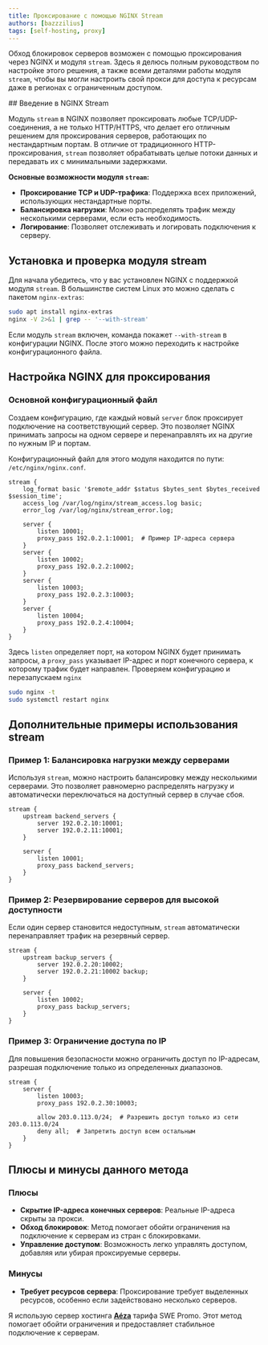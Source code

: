 ```yaml
---
title: Проксирование с помощью NGINX Stream
authors: [bazzzilius]
tags: [self-hosting, proxy]
---
```


Обход блокировок серверов возможен с помощью проксирования через NGINX и модуля `stream`. Здесь я делюсь полным руководством по настройке этого решения, а также всеми деталями работы модуля `stream`, чтобы вы могли настроить свой прокси для доступа к ресурсам даже в регионах с ограниченным доступом.

<!-- truncate -->
<GeoCheck region="RU">
## Введение в NGINX Stream

Модуль `stream` в NGINX позволяет проксировать любые TCP/UDP-соединения, а не только HTTP/HTTPS, что делает его отличным решением для проксирования серверов, работающих по нестандартным портам. В отличие от традиционного HTTP-проксирования, `stream` позволяет обрабатывать целые потоки данных и передавать их с минимальными задержками.

**Основные возможности модуля `stream`:**
- **Проксирование TCP и UDP-трафика**: Поддержка всех приложений, использующих нестандартные порты.
- **Балансировка нагрузки**: Можно распределять трафик между несколькими серверами, если есть необходимость.
- **Логирование**: Позволяет отслеживать и логировать подключения к серверу.

## Установка и проверка модуля stream

Для начала убедитесь, что у вас установлен NGINX с поддержкой модуля `stream`. В большинстве систем Linux это можно сделать с пакетом `nginx-extras`:

```bash
sudo apt install nginx-extras
nginx -V 2>&1 | grep -- '--with-stream'
```

Если модуль `stream` включен, команда покажет `--with-stream` в конфигурации NGINX. После этого можно переходить к настройке конфигурационного файла.

## Настройка NGINX для проксирования

### Основной конфигурационный файл
Создаем конфигурацию, где каждый новый `server` блок проксирует подключение на соответствующий сервер. Это позволяет NGINX принимать запросы на одном сервере и перенаправлять их на другие по нужным IP и портам.

Конфигурационный файл для этого модуля находится по пути: `/etc/nginx/nginx.conf`.

```nginx
stream {
    log_format basic '$remote_addr $status $bytes_sent $bytes_received $session_time';
    access_log /var/log/nginx/stream_access.log basic;
    error_log /var/log/nginx/stream_error.log;

    server {
        listen 10001;
        proxy_pass 192.0.2.1:10001;  # Пример IP-адреса сервера
    }
    server {
        listen 10002;
        proxy_pass 192.0.2.2:10002;
    }
    server {
        listen 10003;
        proxy_pass 192.0.2.3:10003;
    }
    server {
        listen 10004;
        proxy_pass 192.0.2.4:10004;
    }
}
```

Здесь `listen` определяет порт, на котором NGINX будет принимать запросы, а `proxy_pass` указывает IP-адрес и порт конечного сервера, к которому трафик будет направлен.
Проверяем конфигурацию и перезапускаем `nginx`
```bash
sudo nginx -t
sudo systemctl restart nginx
```


## Дополнительные примеры использования stream

### Пример 1: Балансировка нагрузки между серверами

Используя `stream`, можно настроить балансировку между несколькими серверами. Это позволяет равномерно распределять нагрузку и автоматически переключаться на доступный сервер в случае сбоя.

```nginx
stream {
    upstream backend_servers {
        server 192.0.2.10:10001;
        server 192.0.2.11:10001;
    }

    server {
        listen 10001;
        proxy_pass backend_servers;
    }
}
```

### Пример 2: Резервирование серверов для высокой доступности

Если один сервер становится недоступным, `stream` автоматически перенаправляет трафик на резервный сервер.

```nginx
stream {
    upstream backup_servers {
        server 192.0.2.20:10002;
        server 192.0.2.21:10002 backup;
    }

    server {
        listen 10002;
        proxy_pass backup_servers;
    }
}
```

### Пример 3: Ограничение доступа по IP

Для повышения безопасности можно ограничить доступ по IP-адресам, разрешая подключение только из определенных диапазонов.

```nginx
stream {
    server {
        listen 10003;
        proxy_pass 192.0.2.30:10003;

        allow 203.0.113.0/24;  # Разрешить доступ только из сети 203.0.113.0/24
        deny all;  # Запретить доступ всем остальным
    }
}
```

## Плюсы и минусы данного метода

### Плюсы
- **Скрытие IP-адреса конечных серверов**: Реальные IP-адреса скрыты за прокси.
- **Обход блокировок**: Метод помогает обойти ограничения на подключение к серверам из стран с блокировками.
- **Управление доступом**: Возможность легко управлять доступом, добавляя или убирая проксируемые серверы.

### Минусы
- **Требует ресурсов сервера**: Проксирование требует выделенных ресурсов, особенно если задействовано несколько серверов.

Я использую сервер хостинга **[Aéza](https://aeza.net/?ref=507375)** тарифа SWE Promo. Этот метод помогает обойти ограничения и предоставляет стабильное подключение к серверам.
</GeoCheck>